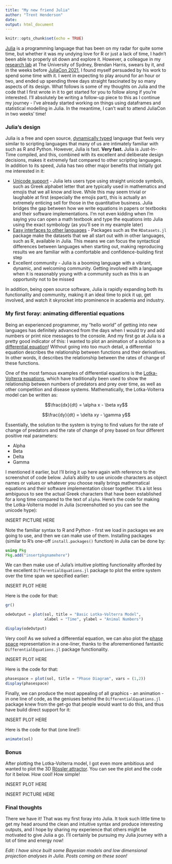 ```yaml
---
title: "My new friend Julia"
author: "Trent Henderson"
date: 
output: html_document
---
```


```r
knitr::opts_chunk$set(echo = TRUE)
```

[Julia](https://julialang.org) is a programming language that has been on my radar for quite some time, but whether it was my undying love for R or just a lack of time, I hadn't been able to properly sit down and explore it. However, a colleague in my [research lab](https://dynamicsandneuralsystems.github.io) at The University of Sydney, Brendan Harris, swears by it, and in the weeks before [JuliaCon 2021](https://juliacon.org/2021/), I found myself persuaded by his work to spend some time with it. I went in expecting to play around for an hour or two, and ended up spending three days straight fascinated by so many aspects of its design. What follows is some of my thoughts on Julia and the code that I first wrote in it to get started for you to follow along if you're interested. I'll absolutely be writing a follow-up piece to this as I continue my journey - I've already started working on things using dataframes and statistical modelling in Julia. In the meantime, I can't wait to attend JuliaCon in two weeks' time!

### Julia's design

Julia is a free and open source, [dynamically typed](https://docs.julialang.org/en/v1/manual/types/) language that feels very similar to scripting languages that many of us are intimately familiar with such as R and Python. However, Julia is fast. **Very fast.** Julia is Just-In-Time compiled, and this, combined with its excellent and deliberate design decisions, makes it extremely fast compared to other scripting languages. In addition to its speed, Julia has two other major benefits that initially got me interested in it:

* [Unicode support](https://docs.julialang.org/en/v1/manual/unicode-input/) - Julia lets users type using straight unicode symbols, such as Greek alphabet letter that are typically used in mathematics and emojis that we all know and love. While this may seem trivial or laughable at first (especially the emojis part), this is actually an extremely enticing sell for those in the quantitative business. Julia bridges the gap between how we write equations in papers or textbooks and their software implementations. I'm not even kidding when I'm saying you can open a math textbook and type the equations into Julia using the exact symbology (as you'll see in my example later)
* [Easy interfaces to other languages](https://github.com/JuliaStats/RDatasets.jl) - Packages such as the `RDatasets.jl` package make the datasets that we all start out with in other languages, such as R, available in Julia. This means we can focus the syntactical differences between languages when starting out, making reproducing results we are familiar with a comfortable and confidence-building first step
* Excellent community - Julia is a booming language with a vibrant, dynamic, and welcoming community. Getting involved with a language when it is reasonably young with a community such as this is an opportunity not to be missed

In addition, being open source software, Julia is rapidly expanding both its functionality and community, making it an ideal time to pick it up, get involved, and watch it skyrocket into prominence in academia and industry.

### My first foray: animating differential equations

Being an experienced programmer, my "hello world" of getting into new languages has definitely advanced from the days when I would try and add numbers or print nice messages to the console. And my first go at Julia is a pretty good indicator of this: I wanted to plot an animation of a solution to a [differential equation](https://en.wikipedia.org/wiki/Differential_equation)! Without going into too much detail, a differential equation describes the relationship between functions and their derivatives. In other words, it describes the relationship between the rates of change of these functions.

One of the most famous examples of differential equations is the [Lotka-Volterra equations](https://en.wikipedia.org/wiki/Lotka–Volterra_equations), which have traditionally been used to show the relationship between numbers of predators and prey over time, as well as other competition and disease systems. Mathematically, the Lotka-Volterra model can be written as:

$$\frac{dx}{dt} = \alpha x - \beta xy$$

$$\frac{dy}{dt} = \delta xy - \gamma y$$

Essentially, the solution to the system is trying to find values for the rate of change of predators and the rate of change of prey based on four different positive real parameters:

* Alpha
* Beta
* Delta
* Gamma

I mentioned it earlier, but I'll bring it up here again with reference to the screenshot of code below. Julia's ability to use unicode characters as object names or values or whatever you choose really brings mathematical equations and their software implementation closer together. It's a lot less ambiguous to see the actual Greek characters that have been established for a long time compared to the text of `alpha`. Here's the code for making the Lotka-Volterra model in Julia (screenshotted so you can see the unicode hype):

INSERT PICTURE HERE

Note the familiar syntax to R and Python - first we load in packages we are going to use, and then we can make use of them. Installing packages (similar to R's one-off `install.packages()` function) in Julia can be done by:

```julia
using Pkg
Pkg.add("insertpkgnamehere")
```

We can then make use of Julia's intuitive plotting functionality afforded by the excellent `DifferentialEquations.jl` package to plot the entire system over the time span we specified earlier:

INSERT PLOT HERE

Here is the code for that:

```julia
gr()

odeOutput = plot(sol, title = "Basic Lotka-Volterra Model", 
                 xlabel = "Time", ylabel = "Animal Numbers")

display(odeOutput)
```

Very cool! As we solved a differential equation, we can also plot the [phase space](https://en.wikipedia.org/wiki/Phase_space_method) representation in a one-liner, thanks to the aforementioned fantastic `DifferentialEquations.jl` package functionality.

INSERT PLOT HERE

Here is the code for that:

```julia
phasespace = plot(sol, title = "Phase Diagram", vars = (1,2))
display(phasespace)
```

Finally, we can produce the most appealing of all graphics - an animation - in one line of code, as the geniuses behind the `DifferentialEquations.jl` package knew from the get-go that people would want to do this, and thus have build direct support for it:

INSERT PLOT HERE

Here is the code for that (one line!):

```julia
animate(sol)
```

### Bonus

After plotting the Lotka-Volterra model, I got even more ambitious and wanted to plot the 3D [Rössler attractor](https://en.wikipedia.org/wiki/Rössler_attractor). You can see the plot and the code for it below. How cool! How simple!

INSERT PLOT HERE

INSERT PICTURE HERE

### Final thoughts

There we have it! That was my first foray into Julia. It took such little time to get my head around the clean and intuitive syntax and produce interesting outputs, and I hope by sharing my experience that others might be motivated to give Julia a go. I'll certainly be pursuing my Julia journey with a lot of time and energy now!

*Edit: I have since built some Bayesian models and low dimensional projection analyses in Julia. Posts coming on these soon!*
